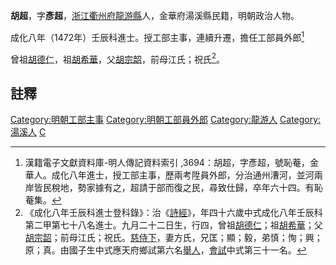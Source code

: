 {{明清人物信息框
| 姓名 = 胡超
| 原名 =
| 圖片名稱= 
| 圖片大小 =
| 圖片說明 = 
| 最高職務 = 工部員外郎 
| 國家 = 大明 
| 爵位 =
| 籍貫 = [[浙江|浙江]][[衢州府|衢州府]][[龍游縣|龍游縣]]
| 族裔 = 
| 字號 = 字彥超，號恥菴
| 諡號 =
| 出生日期 = 宣德二年（1427年）年九月二十二日
| 出生地點 =
| 逝世日期 = 弘治元年（1488年）
| 逝世地點 =
| 墓葬 =
| 配偶 = 方氏
| 親屬 = 
| 出身 =
* 成化八年壬辰科進士
| 經歷 =
| 著作 =  
*《恥菴集》
}}
'''胡超'''{{BD|1427年||1488年||Hu}}，字'''彥超'''，[[浙江|浙江]][[衢州府|衢州府]][[龍游縣|龍游縣]]人，金華府湯溪縣民籍，明朝政治人物。

成化八年（1472年）壬辰科進士。授工部主事，連續升遷，擔任工部員外郎<ref>漢籍電子文獻資料庫-明人傳記資料索引 ,3694：胡超，字彥超，號恥菴，金華人。成化八年進士，授工部主事，歷兩考陞員外郎，分治通州漕河，並河兩岸皆民稅地，勢家據有之，超請于部而復之民，尋致仕歸，卒年六十四。有恥菴集。</ref>

曾祖[[胡德仁|胡德仁]]，祖[[胡希華|胡希華]]，父[[胡宗韶|胡宗韶]]，前母江氏；祝氏<ref>《成化八年壬辰科進士登科錄》：治《[[詩經|詩經]]》，年四十六歲中式成化八年壬辰科第二甲第七十八名進士。九月二十二日生，行四，曾祖[[胡德仁|胡德仁]]；祖[[胡希華|胡希華]]；父[[胡宗韶|胡宗韶]]；前母江氏；祝氏。[[慈侍下|慈侍下]]，妻方氏，兄匡；顯；毅，弟慎；恂；興；原；真。由國子生中式應天府鄉試第六名[[舉人|舉人]]，[[會試|會試]]中式第三十一名。</ref>。

==註釋==
{{reflist}}

{{明朝人物小作品}}
{{成化八年壬辰科殿试金榜}}
{{DEFAULTSORT:Hu胡}}
[[Category:明朝工部主事|Category:明朝工部主事]]
[[Category:明朝工部員外郎|Category:明朝工部員外郎]]
[[Category:龍游人|Category:龍游人]]
[[Category:湯溪人|Category:湯溪人]]
[[Category:胡姓|C]]
